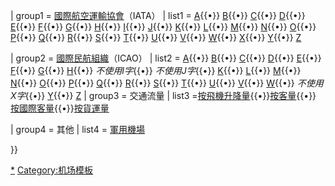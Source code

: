 {{Navbox
| name  = 機場列表
| title = [[機場列表]]
| state = {{#if: {{{state|}}} | {{{state}}} | autocollapse }}

| group1 = [[國際航空運輸協會]]（IATA）
| list1  = [[國際航空運輸協會機場代碼 (A)|A]]{{•}} [[國際航空運輸協會機場代碼 (B)|B]]{{•}} [[國際航空運輸協會機場代碼 (C)|C]]{{•}} [[國際航空運輸協會機場代碼 (D)|D]]{{•}} [[國際航空運輸協會機場代碼 (E)|E]]{{•}} [[國際航空運輸協會機場代碼 (F)|F]]{{•}} [[國際航空運輸協會機場代碼 (G)|G]]{{•}} [[國際航空運輸協會機場代碼 (H)|H]]{{•}} [[國際航空運輸協會機場代碼 (I)|I]]{{•}} [[國際航空運輸協會機場代碼 (J)|J]]{{•}} [[國際航空運輸協會機場代碼 (K)|K]]{{•}} [[國際航空運輸協會機場代碼 (L)|L]]{{•}} [[國際航空運輸協會機場代碼 (M)|M]]{{•}} [[國際航空運輸協會機場代碼 (N)|N]]{{•}} [[國際航空運輸協會機場代碼 (O)|O]]{{•}} [[國際航空運輸協會機場代碼 (P)|P]]{{•}} [[國際航空運輸協會機場代碼 (Q)|Q]]{{•}} [[國際航空運輸協會機場代碼 (R)|R]]{{•}} [[國際航空運輸協會機場代碼 (S)|S]]{{•}} [[國際航空運輸協會機場代碼 (T)|T]]{{•}} [[國際航空運輸協會機場代碼 (U)|U]]{{•}} [[國際航空運輸協會機場代碼 (V)|V]]{{•}} [[國際航空運輸協會機場代碼 (W)|W]]{{•}} [[國際航空運輸協會機場代碼 (X)|X]]{{•}} [[國際航空運輸協會機場代碼 (Y)|Y]]{{•}} [[國際航空運輸協會機場代碼 (Z)|Z]]

| group2 = [[國際民航組織]]（ICAO）
| list2  = [[國際民航組織機場代碼 (A)|A]]{{•}} [[國際民航組織機場代碼 (B)|B]]{{•}} [[國際民航組織機場代碼 (C)|C]]{{•}} [[國際民航組織機場代碼 (D)|D]]{{•}} [[國際民航組織機場代碼 (E)|E]]{{•}} [[國際民航組織機場代碼 (F)|F]]{{•}} [[國際民航組織機場代碼 (G)|G]]{{•}} [[國際民航組織機場代碼 (H)|H]]{{•}} ''不使用I字''{{•}} ''不使用J字''{{•}} [[國際民航組織機場代碼 (K)|K]]{{•}} [[國際民航組織機場代碼 (L)|L]]{{•}} [[國際民航組織機場代碼 (M)|M]]{{•}} [[國際民航組織機場代碼 (N)|N]]{{•}} [[國際民航組織機場代碼 (O)|O]]{{•}} [[國際民航組織機場代碼 (P)|P]]{{•}} [[國際民航組織機場代碼 (Q)|Q]]{{•}} [[國際民航組織機場代碼 (R)|R]]{{•}} [[國際民航組織機場代碼 (S)|S]]{{•}} [[國際民航組織機場代碼 (T)|T]]{{•}} [[國際民航組織機場代碼 (U)|U]]{{•}} [[國際民航組織機場代碼 (V)|V]]{{•}} [[國際民航組織機場代碼 (W)|W]]{{•}} ''不使用X字''{{•}} [[國際民航組織機場代碼 (Y)|Y]]{{•}} [[國際民航組織機場代碼 (Z)|Z]]
| group3 = 交通流量
| list3  =[[全世界最繁忙的機場 (飛機升降量)|按飛機升降量]]{{•}}[[全世界最繁忙的機場 (客量)|按客量]]{{•}}  [[全世界最繁忙的機場 (國際客量)|按國際客量]]{{•}}[[全世界最繁忙的機場 (貨運量)|按貨運量]]

| group4 = 其他
| list4  = [[軍用機場列表|軍用機場]]

}}<noinclude>
[[Category:機場列表|*]]
[[Category:机场模板]]
</noinclude>